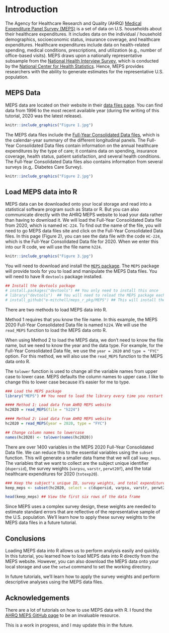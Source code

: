 # Introduction
The Agency for Healthcare Research and Quality (AHRQ) [Medical Expenditure Panel Survey (MEPS)](https://www.meps.ahrq.gov/mepsweb/) is a set of data on U.S. households about their healthcare expenditures. It includes data on the individual / household demographics, socioeconomic status, insurance coverage, and healthcare expenditures. Healthcare expenditures include data on health-related spending, medical conditions, prescriptions, and utilization (e.g., number of office-based visits). MEPS draws upon a nationally representative subsample from the [National Health Interview Survey](https://www.cdc.gov/nchs/nhis/index.htm?CDC_AA_refVal=https%3A%2F%2Fwww.cdc.gov%2Fnchs%2Fnhis.htm), which is conducted by the [National Center for Health Statistics](https://www.cdc.gov/nchs/index.htm). Hence, MEPS provides researchers with the ability to generate estimates for the representative U.S. population. 

## MEPS Data
MEPS data are located on their website in their [data files page](https://www.meps.ahrq.gov/mepsweb/data_stats/download_data_files.jsp). You can find data from 1996 to the most recent available year (during the writing of this tutorial, 2020 was the latest release).

```r
knitr::include_graphics("Figure 1.jpg")
```

The MEPS data files include the [Full-Year Consolidated Data files](https://www.meps.ahrq.gov/mepsweb/data_stats/download_data_files_detail.jsp?cboPufNumber=HC-224), which is the calendar-year summary of the different longitudinal panels. The Full-Year Consolidated Data files contain information on the annual healthcare expenditures by the type of care; it contains data on spending, insurance coverage, health status, patient satisfaction, and several health conditions. The Full-Year Consolidated Data files also contains information from several surveys (e.g,. Diabetes Care Survey). 


```r
knitr::include_graphics("Figure 2.jpg")
```

## Load MEPS data into R
MEPS data can be downloaded onto your local storage and read into a statistical software program such as Stata or R. But you can also communicate directly with the AHRQ MEPS website to load your data rather than having to download it. We will load the Full-Year Consolidated Data file from 2020, which is named `HC-224`. To find out the name of the file, you will need to go MEPS data files site and click on the Full-Year Consolidated Data files. In this page (Figure 2), you can see the data file with the code `HC-224`, which is the Full-Year Consolidated Data file for 2020. When we enter this into our R code, we will use the file name `h224`.

```r
knitr::include_graphics("Figure 3.jpg")
```

You will need to download and install the [`MEPS` package](https://github.com/e-mitchell/meps_r_pkg). The `MEPS` package will provide tools for you to load and manipulate the MEPS Data files. You will need to have R `devtools` package installed. 

```r
## Install the devtools package
# install.packages("devtools") ## You only need to install this once
# library("devtools")  ## You will need to reload the MEPS package each time you restart R
# install_github("e-mitchell/meps_r_pkg/MEPS") ## This will install the MEPS package for R
```

There are two methods to load MEPS data into R.

Method 1 requires that you know the file name. In this example, the MEPS 2020 Full-Year Consolidated Data file is named `h224`. We will use the `read_MEPS` function to load the MEPS data onto R.

When using Method 2 to load the MEPS data, we don't need to know the file name, but we need to know the year and the data type. For example, for the Full-Year Consolidated Data file, we use the `year = 2020` and `type = "FYC"` option. For this method, we will also use the `read_MEPS` function to the MEPS data onto R.

The `tolower` function is used to change all the variable names from upper case to lower case. MEPS defaults the column names to upper case. I like to change this to lower case because it's easier for me to type. 

```r
### Load the MEPS package
library("MEPS") ## You need to load the library every time you restart R

#### Method 1: Load data from AHRQ MEPS website
hc2020 = read_MEPS(file = "h224")

#### Method 2: Load data from AHRQ MEPS website
hc2020 = read_MEPS(year = 2020, type = "FYC")

## Change column names to lowercase
names(hc2020) <- tolower(names(hc2020))
```

There are over 1400 variables in the MEPS 2020 Full-Year Consolidated Data file. We can reduce this to the essential variables using the `subset` function. This will generate a smaller data frame that we will call `keep_meps`. The variables that we want to collect are the subject unique identifier (`dupersid`), the survey weights (`varpsu`, `varstr`, `perwt20f`), and the total healthcare expenditures for 2020 (`totexp20`). 

```r
### Keep the subject's unique ID, survey weights, and total expenditures
keep_meps <- subset(hc2020, select = c(dupersid, varpsu, varstr, perwt20f, totexp20))

head(keep_meps) ## View the first six rows of the data frame
```

Since MEPS uses a complex survey design, these weights are needed to estimate standard errors that are reflective of the representative sample of the U.S. population. We'll learn how to apply these survey weights to the MEPS data files in a future tutorial.

## Conclusions
Loading MEPS data into R allows us to perform analysis easily and quickly. In this tutorial, you learned how to load MEPS data into R directly from the MEPS website. However, you can also download the MEPS data onto your local storage and use the `setwd` command to set the working directory. 

In future tutorials, we'll learn how to apply the survey weights and perform descriptive analyses using the MEPS data files. 

## Acknowledgements
There are a lot of tutorials on how to use MEPS data with R. I found the [AHRQ MEPS GitHub page](https://github.com/HHS-AHRQ/MEPS) to be an invaluable resource. 

This is a work in progress, and I may update this in the future. 

